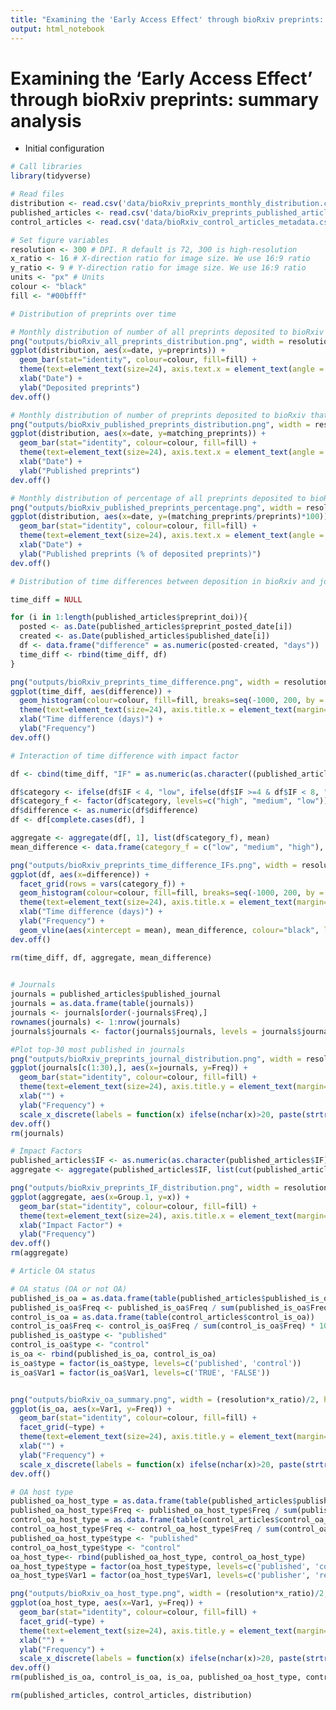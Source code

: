 ```yaml
---
title: "Examining the 'Early Access Effect' through bioRxiv preprints: summary analysis"
output: html_notebook
---
```


# Examining the 'Early Access Effect' through bioRxiv preprints: summary analysis

* Initial configuration
```r
# Call libraries
library(tidyverse)
```

```r
# Read files
distribution <- read.csv('data/bioRxiv_preprints_monthly_distribution.csv', header = TRUE)
published_articles <- read.csv('data/bioRxiv_preprints_published_articles_metadata.csv', header = TRUE)
control_articles <- read.csv('data/bioRxiv_control_articles_metadata.csv', header = TRUE)
```

```r
# Set figure variables
resolution <- 300 # DPI. R default is 72, 300 is high-resolution
x_ratio <- 16 # X-direction ratio for image size. We use 16:9 ratio
y_ratio <- 9 # Y-direction ratio for image size. We use 16:9 ratio
units <- "px" # Units
colour <- "black"
fill <- "#00bfff"
```

```r
# Distribution of preprints over time

# Monthly distribution of number of all preprints deposited to bioRxiv
png("outputs/bioRxiv_all_preprints_distribution.png", width = resolution*x_ratio, height = resolution*y_ratio, units = units, res=resolution)
ggplot(distribution, aes(x=date, y=preprints)) + 
  geom_bar(stat="identity", colour=colour, fill=fill) + 
  theme(text=element_text(size=24), axis.text.x = element_text(angle = 90, hjust = 1), axis.title.x = element_text(margin=margin(t=12)), axis.title.y = element_text(margin=margin(r=12))) +
  xlab("Date") +
  ylab("Deposited preprints")
dev.off()

# Monthly distribution of number of preprints deposited to bioRxiv that have links to published papers in Crossref
png("outputs/bioRxiv_published_preprints_distribution.png", width = resolution*x_ratio, height = resolution*y_ratio, units = units, res=resolution)
ggplot(distribution, aes(x=date, y=matching_preprints)) +
  geom_bar(stat="identity", colour=colour, fill=fill) +
  theme(text=element_text(size=24), axis.text.x = element_text(angle = 90, hjust = 1), axis.title.x = element_text(margin=margin(t=12)), axis.title.y = element_text(margin=margin(r=12))) +
  xlab("Date") +
  ylab("Published preprints")
dev.off()

# Monthly distribution of percentage of all preprints deposited to bioRxiv that have links to published papers in Crossref
png("outputs/bioRxiv_published_preprints_percentage.png", width = resolution*x_ratio, height = resolution*y_ratio, units = units, res=resolution)
ggplot(distribution, aes(x=date, y=(matching_preprints/preprints)*100)) +
  geom_bar(stat="identity", colour=colour, fill=fill) +
  theme(text=element_text(size=24), axis.text.x = element_text(angle = 90, hjust = 1), axis.title.x = element_text(margin=margin(t=12)), axis.title.y = element_text(margin=margin(r=12))) +
  xlab("Date") +
  ylab("Published preprints (% of deposited preprints)")
dev.off()

```
```r
# Distribution of time differences between deposition in bioRxiv and journal publication

time_diff = NULL

for (i in 1:length(published_articles$preprint_doi)){
  posted <- as.Date(published_articles$preprint_posted_date[i])
  created <- as.Date(published_articles$published_date[i])
  df <- data.frame("difference" = as.numeric(posted-created, "days"))
  time_diff <- rbind(time_diff, df)
}

png("outputs/bioRxiv_preprints_time_difference.png", width = resolution*x_ratio, height = resolution*y_ratio, units = units, res=resolution)
ggplot(time_diff, aes(difference)) +
  geom_histogram(colour=colour, fill=fill, breaks=seq(-1000, 200, by = 20)) +
  theme(text=element_text(size=24), axis.title.x = element_text(margin=margin(t=12)), axis.title.y = element_text(margin=margin(r=12))) +
  xlab("Time difference (days)") +
  ylab("Frequency")
dev.off()
```

```r
# Interaction of time difference with impact factor

df <- cbind(time_diff, "IF" = as.numeric(as.character((published_articles$IF))))

df$category <- ifelse(df$IF < 4, "low", ifelse(df$IF >=4 & df$IF < 8, "medium", ifelse(df$IF >= 8, "high",'NA')))
df$category_f <- factor(df$category, levels=c("high", "medium", "low"))
df$difference <- as.numeric(df$difference)
df <- df[complete.cases(df), ]

aggregate <- aggregate(df[, 1], list(df$category_f), mean)
mean_difference <- data.frame(category_f = c("low", "medium", "high"), mean = c(aggregate[3,2], aggregate[2,2], aggregate[1,2]))

png("outputs/bioRxiv_preprints_time_difference_IFs.png", width = resolution*x_ratio, height = resolution*y_ratio, units = units, res=resolution)
ggplot(df, aes(x=difference)) +
  facet_grid(rows = vars(category_f)) +
  geom_histogram(colour=colour, fill=fill, breaks=seq(-1000, 200, by = 20)) +
  theme(text=element_text(size=24), axis.title.x = element_text(margin=margin(t=12)), axis.title.y = element_text(margin=margin(r=12))) +
  xlab("Time difference (days)") +
  ylab("Frequency") + 
  geom_vline(aes(xintercept = mean), mean_difference, colour="black", linetype="dashed")
dev.off()

rm(time_diff, df, aggregate, mean_difference)
  
```

```r
# Journals
journals = published_articles$published_journal
journals = as.data.frame(table(journals))
journals <- journals[order(-journals$Freq),]
rownames(journals) <- 1:nrow(journals)
journals$journals <- factor(journals$journals, levels = journals$journals) #necessary to plot bars in descending order

#Plot top-30 most published in journals
png("outputs/bioRxiv_preprints_journal_distribution.png", width = resolution*x_ratio, height = resolution*y_ratio, units = units, res=resolution)
ggplot(journals[c(1:30),], aes(x=journals, y=Freq)) + 
  geom_bar(stat="identity", colour=colour, fill=fill) + 
  theme(text=element_text(size=24), axis.title.y = element_text(margin=margin(r=12)), axis.text.x = element_text(angle = 90, hjust = 1)) +
  xlab("") +
  ylab("Frequency") +
  scale_x_discrete(labels = function(x) ifelse(nchar(x)>20, paste(strtrim(x, 17), "...", sep=""), x))
dev.off()
rm(journals)
```

```r
# Impact Factors
published_articles$IF <- as.numeric(as.character(published_articles$IF))
aggregate <- aggregate(published_articles$IF, list(cut(published_articles$IF, breaks=seq(0, 50, by=2))), FUN = length)

png("outputs/bioRxiv_preprints_IF_distribution.png", width = resolution*x_ratio, height = resolution*y_ratio, units = units, res=resolution)
ggplot(aggregate, aes(x=Group.1, y=x)) + 
  geom_bar(stat="identity", colour=colour, fill=fill) + 
  theme(text=element_text(size=24), axis.title.x = element_text(margin=margin(t=12)), axis.title.y = element_text(margin=margin(r=12)), axis.text.x = element_text(angle = 90, hjust = 1)) +
  xlab("Impact Factor") +
  ylab("Frequency")
dev.off()
rm(aggregate)
```

```r
# Article OA status

# OA status (OA or not OA)
published_is_oa = as.data.frame(table(published_articles$published_is_oa))
published_is_oa$Freq <- published_is_oa$Freq / sum(published_is_oa$Freq) * 100
control_is_oa = as.data.frame(table(control_articles$control_is_oa))
control_is_oa$Freq <- control_is_oa$Freq / sum(control_is_oa$Freq) * 100
published_is_oa$type <- "published"
control_is_oa$type <- "control"
is_oa <- rbind(published_is_oa, control_is_oa)
is_oa$type = factor(is_oa$type, levels=c('published', 'control'))
is_oa$Var1 = factor(is_oa$Var1, levels=c('TRUE', 'FALSE'))


png("outputs/bioRxiv_oa_summary.png", width = (resolution*x_ratio)/2, height = resolution*y_ratio, units = units, res=resolution)
ggplot(is_oa, aes(x=Var1, y=Freq)) + 
  geom_bar(stat="identity", colour=colour, fill=fill) +
  facet_grid(~type) +
  theme(text=element_text(size=24), axis.title.y = element_text(margin=margin(r=12)), axis.text.x = element_text(angle = 90, hjust = 1)) +
  xlab("") +
  ylab("Frequency") +
  scale_x_discrete(labels = function(x) ifelse(nchar(x)>20, paste(strtrim(x, 17), "...", sep=""), x))
dev.off()

# OA host type
published_oa_host_type = as.data.frame(table(published_articles$published_oa_host_type))
published_oa_host_type$Freq <- published_oa_host_type$Freq / sum(published_oa_host_type$Freq) * 100
control_oa_host_type = as.data.frame(table(control_articles$control_oa_host_type))
control_oa_host_type$Freq <- control_oa_host_type$Freq / sum(control_oa_host_type$Freq) * 100
published_oa_host_type$type <- "published"
control_oa_host_type$type <- "control"
oa_host_type<- rbind(published_oa_host_type, control_oa_host_type)
oa_host_type$type = factor(oa_host_type$type, levels=c('published', 'control'))
oa_host_type$Var1 = factor(oa_host_type$Var1, levels=c('publisher', 'repository'))

png("outputs/bioRxiv_oa_host_type.png", width = (resolution*x_ratio)/2, height = resolution*y_ratio, units = units, res=resolution)
ggplot(oa_host_type, aes(x=Var1, y=Freq)) + 
  geom_bar(stat="identity", colour=colour, fill=fill) +
  facet_grid(~type) +
  theme(text=element_text(size=24), axis.title.y = element_text(margin=margin(r=12)), axis.text.x = element_text(angle = 90, hjust = 1)) +
  xlab("") +
  ylab("Frequency") +
  scale_x_discrete(labels = function(x) ifelse(nchar(x)>20, paste(strtrim(x, 17), "...", sep=""), x))
dev.off()
rm(published_is_oa, control_is_oa, is_oa, published_oa_host_type, control_oa_host_type, oa_host_type)
```

```r
rm(published_articles, control_articles, distribution)
```


